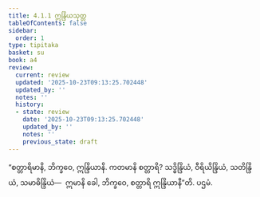 ```yaml
---
title: 4.1.1 ဣန္ဒြိယသုတ္တ
tableOfContents: false
sidebar:
  order: 1
type: tipitaka
basket: su
book: a4
review:
  current: review
  updated: '2025-10-23T09:13:25.702448'
  updated_by: ''
  notes: ''
  history:
  - state: review
    date: '2025-10-23T09:13:25.702448'
    updated_by: ''
    notes: ''
    previous_state: draft
---
```



<ReviewStatus review={frontmatter.review} showDetails={true} />

<HypothesisAnnotation frontmatter={frontmatter} />

<DynamicBreadcrumb />

<Division number="151" book="a4" e="ch" v="15" p="459">

<Paragraph number="907" book="a4">
“စတ္တာရိမာနိ, ဘိက္ခဝေ, ဣန္ဒြိယာနိ. ကတမာနိ စတ္တာရိ? သဒ္ဓိန္ဒြိယံ, ဝီရိယိန္ဒြိယံ, သတိန္ဒြိယံ, သမာဓိန္ဒြိယံ—  ဣမာနိ ခေါ, ဘိက္ခဝေ, စတ္တာရိ ဣန္ဒြိယာနီ”တိ.

</Paragraph>
</Division>

<Paragraph number="908" type="center" book="a4">
ပဌမံ.
</Paragraph>